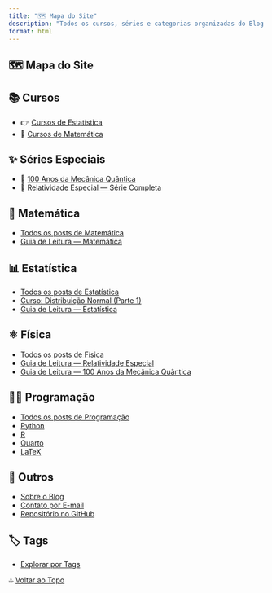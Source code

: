 ```yaml
---
title: "🗺️ Mapa do Site"
description: "Todos os cursos, séries e categorias organizadas do Blog do Marcellini"
format: html
---
```


<div class=invisivel>
# 🗺️ Mapa do Site
</div>

## 📚 Cursos

- 👉 [Cursos de Estatística](posts/cursos/estatistica/)
- 🧮 [Cursos de Matemática](posts/cursos/matematica/)

## ✨ Séries Especiais

- 🔭 [100 Anos da Mecânica Quântica](posts/fisica/guia-100-anos-mecanica-quantica.qmd)
- 🧠 [Relatividade Especial — Série Completa](posts/fisica/guia-relatividade-especial.qmd)

## 🧮 Matemática

- [Todos os posts de Matemática](posts/matematica/)
- [Guia de Leitura — Matemática](posts/matematica/)

## 📊 Estatística

- [Todos os posts de Estatística](posts/estatistica/)
- [Curso: Distribuição Normal (Parte 1)](posts/estatistica/distribuicao-normal.qmd)
- [Guia de Leitura — Estatística](posts/estatistica/guia-estatistica.qmd)

## ⚛️ Física

- [Todos os posts de Física](posts/fisica/)
- [Guia de Leitura — Relatividade Especial](posts/fisica/guia-relatividade-especial.qmd)
- [Guia de Leitura — 100 Anos da Mecânica Quântica](posts/fisica/guia-100-anos-mecanica-quantica.qmd)

## 👨‍💻 Programação

- [Todos os posts de Programação](posts/programacao/)
- [Python](posts/programacao/python/)
- [R](posts/programacao/r/)
- [Quarto](posts/programacao/quarto/)
- [LaTeX](posts/programacao/latex/)

## 📘 Outros

- [Sobre o Blog](posts/pessoal/sobre-o-blog.qmd)
- [Contato por E-mail](mailto:prof.marcellini@gmail.com)
- [Repositório no GitHub](https://github.com/marcellini-celso/blog-marcellini)

## 🏷️ Tags

- [Explorar por Tags](tags.qmd)

🔝 [Voltar ao Topo](guia.qmd)
